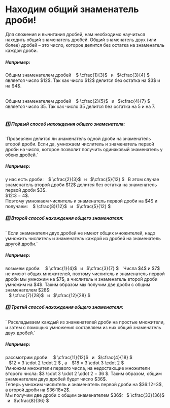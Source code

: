 
# Находим общий знаменатель дроби!

<Callout>Для сложения и вычитания дробей, нам необходимо научиться находить общий знаменатель дробей.
Общий знаменатель двух (или более) дробей – это число, которое делится без остатка на знаменатель каждой дроби.</Callout>
<h5>Например:</h5>
<div className="p-4 border border-gray-200 dark:border-gray-900 rounded mt-6">
  Общим знаменателем дробей &ensp; $ \cfrac{1}{3}$ &ensp;и&ensp; $\cfrac{3}{4} $ &ensp;является число $12$. Так как число $12$
  делится без остатка на $3$ и на $4$.<br /> <br />

 Общим знаменателем дробей &ensp; $ \cfrac{2}{5}$ &ensp;и&ensp; $\cfrac{4}{7} $ &ensp;является число $35$. Так как число $35$
  делится без остатка на $5$ и на $7$.<br /> <br />
</div>
<h5>1️⃣ Первый способ нахождения общего знаменателя:</h5>
<div className="p-4">`Проверяем делится ли знаменатель одной дроби на знаменатель второй дроби.
Если да, умножаем числитель и знаменатель первой дроби на число, которое позволит получить одинаковый знаменатель у обеих дробей.`</div>
<h5>Например:</h5>
<div className="p-4 border border-gray-200 dark:border-gray-900 rounded mt-6">
  у нас есть дроби: &ensp; $ \cfrac{2}{3}$ &ensp;и&ensp; $\cfrac{5}{12} $ &ensp;В этом случае знаменатель второй дроби $12$ делится без
остатка на знаменатель первой дроби $3$. <br /> $12:3 = 4$.<br />
Поэтому умножаем числитель и знаменатель первой дроби на $4$ и получаем:
 &ensp; $ \cfrac{8}{12}$ &ensp;и&ensp; $\cfrac{5}{12} $ &ensp;
</div>
<h5>2️⃣ Второй способ нахождения общего знаменателя:</h5>
<div className="p-4">`
Если знаменатели двух дробей не имеют общих множителей, надо умножить числитель и знаменатель каждой из дробей на знаменатель другой дроби.`</div>
<h5>Например:</h5>
<div className="p-4 border border-gray-200 dark:border-gray-900 rounded mt-6">
  возьмем дроби: &ensp; $ \cfrac{1}{4}$ &ensp;и&ensp; $\cfrac{3}{7} $ &ensp;
  Числа $4$ и $7$ не имеют общих множителей, поэтому числитель
и знаменатель первой дроби мы умножим на $7$, а числитель и знаменатель второй дроби умножим на $4$. Таким образом мы получим две дроби с общим знаменателем $28$:<br />
 &ensp; $ \cfrac{7}{28}$ &ensp;и&ensp; $\cfrac{12}{28} $ &ensp;
</div>
<h5>3️⃣ Третий способ нахождения общего знаменателя:</h5>
<div className="p-4">`
Раскладываем каждый из знаменателей дроби на простые множители, и затем с помощью умножения составляем из них общий знаменатель двух дробей.`</div>
<h5>Например:</h5>
<div className="p-4 border border-gray-200 dark:border-gray-900 rounded mt-6">
  рассмотрим дроби: &ensp; $ \cfrac{11}{12}$ &ensp;и&ensp; $\cfrac{4}{18} $ &ensp;<br />
 &ensp; $12 = 3 \cdot 2 \cdot 2 $ , а &ensp; $18 = 3 \cdot 3 \cdot 2 $ <br />
  Умножим множители первого числа, на недостающие множители второго числа: $3 \cdot 3 \cdot 2 \cdot 2 = 36 $.
  Таким образом, общим знаменателем двух дробей будет число $36$. <br />
  Теперь умножим числитель и знаменатель первой дроби на $36:12=3$, а второй дроби на $36:18=2$. <br />
  Мы получим две дроби с общим знаменателем $36$: &ensp;$ \cfrac{33}{36}$ &ensp;и&ensp; $\cfrac{8}{36} $
</div>
